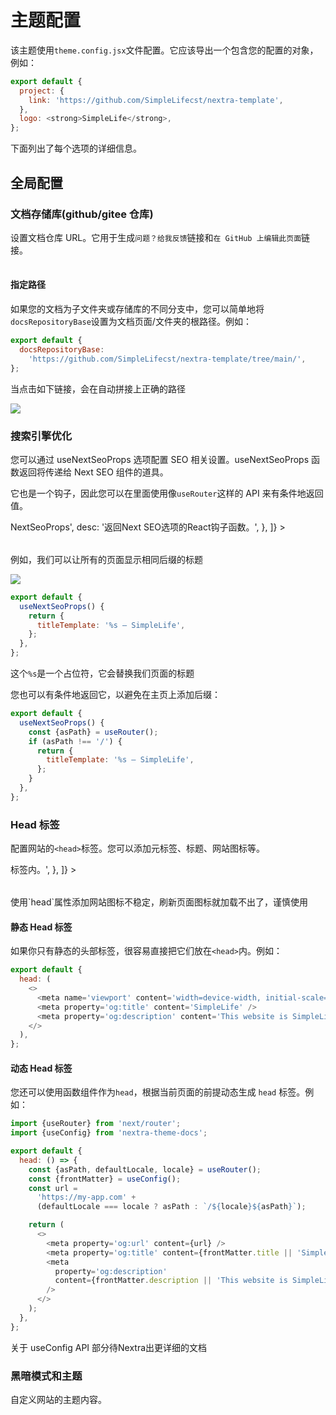 
# 主题配置

该主题使用`theme.config.jsx`文件配置。它应该导出一个包含您的配置的对象，例如：

```js copy filename="theme.config.jsx"
export default {
  project: {
    link: 'https://github.com/SimpleLifecst/nextra-template',
  },
  logo: <strong>SimpleLife</strong>,
};
```

下面列出了每个选项的详细信息。

## 全局配置

### 文档存储库(github/gitee 仓库)

设置文档仓库 URL。它用于生成`问题？给我反馈`链接和`在 GitHub 上编辑此页面`链接。

<Table
  list={[{option: 'docsRepositoryBase', type: 'string', desc: '存储库地址'}]}
></Table>

#### 指定路径

如果您的文档为子文件夹或存储库的不同分支中，您可以简单地将`docsRepositoryBase`设置为文档页面/文件夹的根路径。例如：

```js copy
export default {
  docsRepositoryBase:
    'https://github.com/SimpleLifecst/nextra-template/tree/main/',
};
```

当点击如下链接，会在自动拼接上正确的路径

<Image src='/images/toc_link.png'></Image>

### 搜索引擎优化

您可以通过 useNextSeoProps 选项配置 SEO 相关设置。useNextSeoProps 函数返回将传递给 Next SEO 组件的道具。

它也是一个钩子，因此您可以在里面使用像`useRouter`这样的 API 来有条件地返回值。

<Table
  list={[
    {
      option: 'useNextSeoProps',
      type: '() => NextSeoProps',
      desc: '返回Next SEO选项的React钩子函数。',
    },
  ]}
></Table>

例如，我们可以让所有的页面显示相同后缀的标题

<Image src='/images/title.png'></Image>

```js copy
export default {
  useNextSeoProps() {
    return {
      titleTemplate: '%s – SimpleLife',
    };
  },
};
```

这个`%s`是一个占位符，它会替换我们页面的标题

您也可以有条件地返回它，以避免在主页上添加后缀：

```js copy
export default {
  useNextSeoProps() {
    const {asPath} = useRouter();
    if (asPath !== '/') {
      return {
        titleTemplate: '%s – SimpleLife',
      };
    }
  },
};
```

### Head 标签

配置网站的`<head>`标签。您可以添加元标签、标题、网站图标等。

<Table
  list={[
    {
      option: 'head',
      type: 'React.ReactNode | React.FC',
      desc: '将组件内容渲染到<head>标签内。',
    },
  ]}
></Table>

<Callout type='warning'>
  使用`head`属性添加网站图标不稳定，刷新页面图标就加载不出了，谨慎使用
</Callout>

#### 静态 Head 标签

如果你只有静态的头部标签，很容易直接把它们放在`<head>`内。例如：

```js copy
export default {
  head: (
    <>
      <meta name='viewport' content='width=device-width, initial-scale=1.0' />
      <meta property='og:title' content='SimpleLife' />
      <meta property='og:description' content='This website is SimpleLife' />
    </>
  ),
};
```

#### 动态 Head 标签

您还可以使用函数组件作为`head`，根据当前页面的前提动态生成 `head` 标签。例如：

```js copy
import {useRouter} from 'next/router';
import {useConfig} from 'nextra-theme-docs';

export default {
  head: () => {
    const {asPath, defaultLocale, locale} = useRouter();
    const {frontMatter} = useConfig();
    const url =
      'https://my-app.com' +
      (defaultLocale === locale ? asPath : `/${locale}${asPath}`);

    return (
      <>
        <meta property='og:url' content={url} />
        <meta property='og:title' content={frontMatter.title || 'SimpleLife'} />
        <meta
          property='og:description'
          content={frontMatter.description || 'This website is SimpleLife'}
        />
      </>
    );
  },
};
```

<Callout type='info'>关于 useConfig API 部分待Nextra出更详细的文档</Callout>

### 黑暗模式和主题

自定义网站的主题内容。

<Table
  list={[
    {
      option: 'darkMode',
      type: 'boolean',
      desc: '显示或隐藏黑暗模式状态开关按钮。',
    },
    {
      option: 'nextThemes',
      type: 'object',
      desc: 'Configuration for the next-themes package.',
    },
  ]}
></Table>
